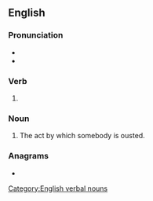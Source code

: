 ==English==

===Pronunciation===
* {{IPA|en|/ˈaʊstɪŋ/}}
* {{rhymes|en|aʊstɪŋ|s=2}}

===Verb===
{{head|en|verb form}}

# {{present participle of|en|oust|nocat=1}}

===Noun===
{{en-noun}}

# The act by which somebody is ousted.

===Anagrams===
* {{anagrams|en|a=ginostu|Guintos|outings|outsing|sign out|sign-out|signout|sing out|tousing}}

[[Category:English verbal nouns]]